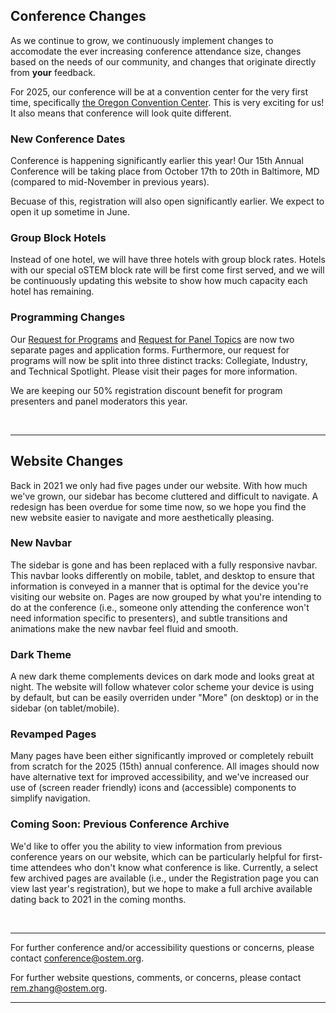 
<SiteLayout title="What's New" accent="nav-pink">

<div className="text-nav-pink font-bold">

## Conference Changes

</div>

As we continue to grow, we continuously implement changes to accomodate the ever increasing conference attendance size, changes based on the needs of our community, and changes that originate directly from **your** feedback.

For 2025, our conference will be at a convention center for the very first time, specifically [the Oregon Convention Center](https://www.oregoncc.org). This is very exciting for us! It also means that conference will look quite different. 

### New Conference Dates
Conference is happening significantly earlier this year! Our 15th Annual Conference will be taking place from October 17th to 20th in Baltimore, MD (compared to mid-November in previous years).

Becuase of this, registration will also open significantly earlier. We expect to open it up sometime in June.

### Group Block Hotels
Instead of one hotel, we will have three hotels with group block rates. Hotels with our special oSTEM block rate will be first come first served, and we will be continuously updating this website to show how much capacity each hotel has remaining.


### Programming Changes
Our [Request for Programs](/2025/present/request-for-programs) and [Request for Panel Topics](/2025/present/request-for-panel-topics) are now two separate pages and application forms. Furthermore, our request for programs will now be split into three distinct tracks: Collegiate, Industry, and Technical Spotlight. Please visit their pages for more information.

We are keeping our 50% registration discount benefit for program presenters and panel moderators this year.


<div className="text-nav-pink font-bold">
<br/>

---
## Website Changes

</div>

Back in 2021 we only had five pages under our website. With how much we've grown, our sidebar has become cluttered and difficult to navigate. A redesign has been overdue for some time now, so we hope you find the new website easier to navigate and more aesthetically pleasing.

### New Navbar

The sidebar is gone and has been replaced with a fully responsive navbar. This navbar looks differently on mobile, tablet, and desktop to ensure that information is conveyed in a manner that is optimal for the device you're visiting our website on. Pages are now grouped by what you're intending to do at the conference (i.e., someone only attending the conference won't need information specific to presenters), and subtle transitions and animations make the new navbar feel fluid and smooth.

### Dark Theme

A new dark theme complements devices on dark mode and looks great at night. The website will follow whatever color scheme your device is using by default, but can be easily overriden under "More" (on desktop) or in the sidebar (on tablet/mobile).

### Revamped Pages

Many pages have been either significantly improved or completely rebuilt from scratch for the 2025 (15th) annual conference. All images should now have alternative text for improved accessibility, and we've increased our use of (screen reader friendly) icons and (accessible) components to simplify navigation.

### Coming Soon: Previous Conference Archive

We'd like to offer you the ability to view information from previous conference years on our website, which can be particularly helpful for first-time attendees who don't know what conference is like. Currently, a select few archived pages are available (i.e., under the Registration page you can view last year's registration), but we hope to make a full archive available dating back to 2021 in the coming months.

<br/>

---

For further conference and/or accessibility questions or concerns, please
contact conference@ostem.org.

For further website questions, comments, or concerns, please contact rem.zhang@ostem.org.

---

</SiteLayout>